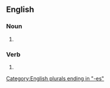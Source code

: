 ==English==

===Noun===
{{head|en|noun form}}

# {{plural of|en|bleach}}

===Verb===
{{head|en|verb form}}

# {{en-third-person singular of|bleach}}

[[Category:English plurals ending in "-es"]]